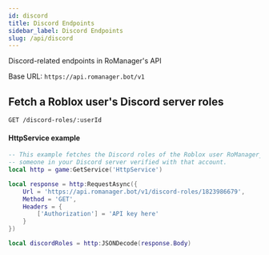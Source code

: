 ```yaml
---
id: discord
title: Discord Endpoints
sidebar_label: Discord Endpoints
slug: /api/discord
---
```


Discord-related endpoints in RoManager's API

Base URL: `https://api.romanager.bot/v1`


## Fetch a Roblox user's Discord server roles

```http
GET /discord-roles/:userId
```

#### HttpService example

```lua
-- This example fetches the Discord roles of the Roblox user RoManager_Bot (id 1823986679), if there were
-- someone in your Discord server verified with that account.
local http = game:GetService('HttpService')

local response = http:RequestAsync({
	Url = 'https://api.romanager.bot/v1/discord-roles/1823986679',
	Method = 'GET',
	Headers = {
		['Authorization'] = 'API key here'
	}
})

local discordRoles = http:JSONDecode(response.Body)
```
